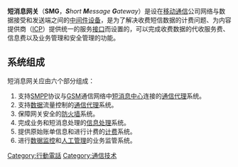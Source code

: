 {{Multiple issues|
{{Unreferenced|time=2022-06-11T06:49:02+00:00}}
{{Notability Unreferenced|time=2022-06-18T07:33:36+00:00}}
}}
'''短消息网关'''（'''SMG'''，'''''S'''hort '''M'''essage '''G'''ateway''）是设在[[移动通信|移动通信]]公司网络与数据接受和发送端之间的[[中间件设备|中间件设备]]，是为了解决收费短信数据的计费问题、为内容提供商（[[ICP|ICP]]）提供统一的服务[[接口|接口]]而设置的，可以完成收费数据的代收服务费、信息费以及业务管理和安全管理的功能。

== 系统组成 ==
短消息网关应由六个部分组成：
#支持[[SMPP|SMPP]]协议与[[GSM|GSM]]通信网络中[[短消息中心|短消息中心]]连接的[[通信|通信]][[代理|代理]]系统。
#支持[[数据|数据]]流量控制的[[通信|通信]][[代理|代理]]系统。
#保障网关安全的[[防火墙|防火墙]]系统。
#完成业务和短消息处理的[[信息处理|信息处理]]系统。
#提供原始账单信息和进行计费的[[计费|计费]]系统。
#进行[[数据监控|数据监控]]和[[人工管理|人工管理]]的业务监管系统。
{{Mobile-stub}}
[[Category:行動電話|Category:行動電話]]
[[Category:通信技术|Category:通信技术]]